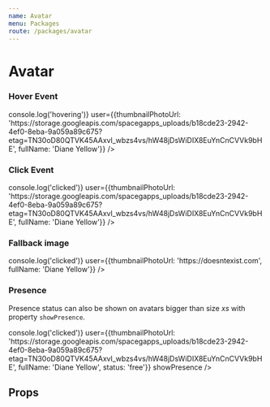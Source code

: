 ```yaml
---
name: Avatar
menu: Packages
route: /packages/avatar
---
```




# Avatar

<PackageMetadata pkg={pkg}/>

### Hover Event
<Playground>
  <Avatar 
    size='l' 
    hoverEvent 
    onMouseOver={() => console.log('hovering')}
    user={{thumbnailPhotoUrl: 'https://storage.googleapis.com/spacegapps_uploads/b18cde23-2942-4ef0-8eba-9a059a89c675?etag=TN30oD80QTVK45AAxvl_wbzs4vs/hW48jDsWiDIX8EuYnCnCVVk9bHE', fullName: 'Diane Yellow'}}
    />
</Playground>

### Click Event
<Playground>
  <Avatar 
    size='l' 
    clickEvent 
    onClick={() => console.log('clicked')}
    user={{thumbnailPhotoUrl: 'https://storage.googleapis.com/spacegapps_uploads/b18cde23-2942-4ef0-8eba-9a059a89c675?etag=TN30oD80QTVK45AAxvl_wbzs4vs/hW48jDsWiDIX8EuYnCnCVVk9bHE', fullName: 'Diane Yellow'}}
    />
</Playground>

### Fallback image
<Playground>
  <Avatar
    size='l'
    clickEvent
    onClick={() => console.log('clicked')}
    user={{thumbnailPhotoUrl: 'https://doesntexist.com', fullName: 'Diane Yellow'}}
    />
</Playground>

### Presence
Presence status can also be shown on avatars bigger than size *xs* with property `showPresence`.

<Playground>
  <Avatar 
    size='m' 
    clickEvent 
    onClick={() => console.log('clicked')}
    user={{thumbnailPhotoUrl: 'https://storage.googleapis.com/spacegapps_uploads/b18cde23-2942-4ef0-8eba-9a059a89c675?etag=TN30oD80QTVK45AAxvl_wbzs4vs/hW48jDsWiDIX8EuYnCnCVVk9bHE', fullName: 'Diane Yellow', status: 'free'}}
    showPresence
    />
</Playground>

## Props

<Props of={Avatar} />
